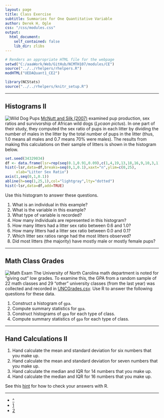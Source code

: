```yaml
---
layout: page
title: Class Exercise
subtitle: Summaries for One Quantitative Variable
author: Derek H. Ogle
css: "/css/modules.css"
output:
  html_document:
    self_contained: false
    lib_dir: zlibs
---
```


```r
# Renders an appropriate HTML file for the webpage
setwd("C:/aaaWork/Web/GitHub/NCMTH107/modules/CE")
source("../../rhelpers/rhelpers.R")
modHTML("UEDAQuant1_CE2")
```

```r
library(NCStats)
source("../../rhelpers/knitr_setup.R")
```

----


## Histograms II
<img src="zimgs/wild-dog-pups.jpg" alt="Wild Dog Pups" class="img-right">
[McNutt and Silk (2007)](https://www.semanticscholar.org/paper/Pup-production%2C-sex-ratios%2C-and-survivorship-in-McNutt-Silk/8bec71d9a4a6ced4896c346dff72df143a10a651) examined pup production, sex ratios and survivorship of African wild dogs (*Lycaon pictus*). In one part of their study, they computed the sex ratio of pups in each litter by dividing the number of males in the litter by the total number of pups in the litter (thus, 1.0 means all males and 0.7 means 70% were males). The results from making this calculations on their sample of litters is shown in the histogram below.

```r
set.seed(34329034)
df <- data.frame(lsr=rep(seq(0.1,0.91,0.09),c(1,4,19,13,18,16,9,10,3,1))+runif(94,0,0.09))
hist(~lsr,data=df,breaks=seq(0,1,0.1),xaxt="n",ylim=c(0,25),
     xlab="Litter Sex Ratio")
axis(1,seq(0,1,0.1))
abline(h=seq(1,25,1),col="lightgray",lty="dotted")
hist(~lsr,data=df,add=TRUE)
```

Use this histogram to answer these questions.

1. What is an individual in this example?
1. What is the variable in this example?
1. What type of variable is recorded?
1. How many individuals are represented in this histogram?
1. How many litters had a litter sex ratio between 0.6 and 1.0?
1. How many litters had a litter sex ratio between 0.0 and 0.1?
1. Which litter sex ratios range had the most litters observed?
1. Did most litters (the majority) have mostly male or mostly female pups?

----

## Math Class Grades
<img src="zimgs/math_exam.jpg" alt="Math Exam" class="img-right">
The University of North Carolina math department is noted for “giving out” low grades. To examine this, the GPA from a random sample of 22 math classes and 29 “other” university classes (from the last year) was collected and recorded in [UNCGrades.csv](https://raw.githubusercontent.com/droglenc/NCData/master/UNCgrades.csv). Use R to answer the following questions for these data.

1. Construct a histogram of `gpa`.
1. Compute summary statistics for `gpa`.
1. Construct histograms of `gpa` for each type of class.
1. Compute summary statistics of `gpa` for each type of class.

----

## Hand Calculations II

1. Hand calculate the mean and standard deviation for six numbers that you make up.
1. Hand calculate the mean and standard deviation for seven numbers that you make up.
1. Hand calculate the median and IQR for 14 numbers that you make up.
1. Hand calculate the median and IQR for 16 numbers that you make up.

See this [hint](UEDAQuant1_CE1.html#hints) for how to check your answers with R.

----

<div class="text-center">
<ul class="pagination pagination-lg">
  <li><a href="../UEDAQuant1.html">^</a></li>
  <li><a href="UEDAQuant1_CE1.html">1</a></li>
  <li class="active"><a href="#">2</a></li>
</ul>
